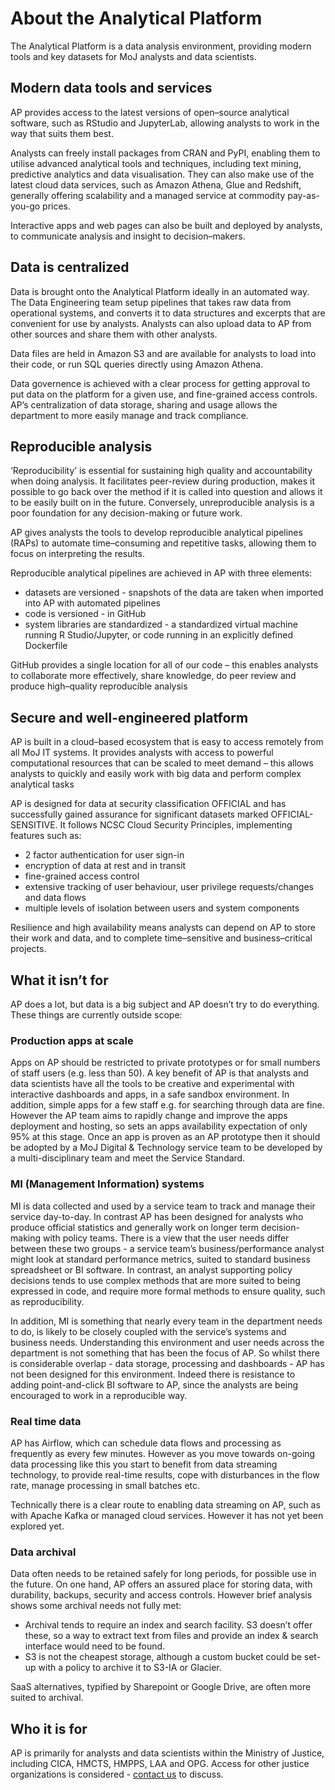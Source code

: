 # About the Analytical Platform

The Analytical Platform is a data analysis environment, providing modern tools and key datasets for MoJ analysts and data scientists.

## Modern data tools and services

AP provides access to the latest versions of open–source analytical software, such as RStudio and JupyterLab, allowing analysts to work in the way that suits them best.

Analysts can freely install packages from CRAN and PyPI, enabling them to utilise advanced analytical tools and techniques, including text mining, predictive analytics and data visualisation. They can also make use of the latest cloud data services, such as Amazon Athena, Glue and Redshift, generally offering scalability and a managed service at commodity pay-as-you-go prices.

Interactive apps and web pages can also be built and deployed by analysts, to communicate analysis and insight to decision–makers.

## Data is centralized

Data is brought onto the Analytical Platform ideally in an automated way. The Data Engineering team setup pipelines that takes raw data from operational systems, and converts it to data structures and excerpts that are convenient for use by analysts. Analysts can also upload data to AP from other sources and share them with other analysts.

Data files are held in Amazon S3 and are available for analysts to load into their code, or run SQL queries directly using Amazon Athena.

Data governence is achieved with a clear process for getting approval to put data on the platform for a given use, and fine-grained access controls. AP's centralization of data storage, sharing and usage allows the department to more easily manage and track compliance.

## Reproducible analysis

'Reproducibility' is essential for sustaining high quality and accountability when doing analysis. It facilitates peer-review during production, makes it possible to go back over the method if it is called into question and allows it to be easily built on in the future. Conversely, unreproducible analysis is a poor foundation for any decision-making or future work.

AP gives analysts the tools to develop reproducible analytical pipelines (RAPs) to automate time–consuming and repetitive tasks, allowing them to focus on interpreting the results.

Reproducible analytical pipelines are achieved in AP with three elements:

* datasets are versioned - snapshots of the data are taken when imported into AP with automated pipelines
* code is versioned - in GitHub
* system libraries are standardized - a standardized virtual machine running R Studio/Jupyter, or code running in an explicitly defined Dockerfile

GitHub provides a single location for all of our code -- this enables analysts to collaborate more effectively, share knowledge, do peer review and produce high–quality reproducible analysis

## Secure and well-engineered platform

AP is built in a cloud–based ecosystem that is easy to access remotely from all MoJ IT systems. It provides analysts with access to powerful computational resources that can be scaled to meet demand -- this allows analysts to quickly and easily work with big data and perform complex analytical tasks

AP is designed for data at security classification OFFICIAL and has successfully gained assurance for significant datasets marked OFFICIAL-SENSITIVE. It follows NCSC Cloud Security Principles, implementing features such as:

* 2 factor authentication for user sign-in
* encryption of data at rest and in transit
* fine-grained access control
* extensive tracking of user behaviour, user privilege requests/changes and data flows
* multiple levels of isolation between users and system components
  
Resilience and high availability means analysts can depend on AP to store their work and data, and to complete time–sensitive and business–critical projects.

## What it isn't for

AP does a lot, but data is a big subject and AP doesn't try to do everything. These things are currently outside scope:

### Production apps at scale

Apps on AP should be restricted to private prototypes or for small numbers of staff users (e.g. less than 50). A key benefit of AP is that analysts and data scientists have all the tools to be creative and experimental with interactive dashboards and apps, in a safe sandbox environment. In addition, simple apps for a few staff e.g. for searching through data are fine. However the AP team aims to rapidly change and improve the apps deployment and hosting, so sets an apps availability expectation of only 95% at this stage. Once an app is proven as an AP prototype then it should be adopted by a MoJ Digital & Technology service team to be developed by a multi-disciplinary team and meet the Service Standard.

### MI (Management Information) systems

MI is data collected and used by a service team to track and manage their service day-to-day. In contrast AP has been designed for analysts who produce official statistics and generally work on longer term decision-making with policy teams. There is a view that the user needs differ between these two groups - a service team's business/performance analyst might look at standard performance metrics, suited to standard business spreadsheet or BI software. In contrast, an analyst supporting policy decisions tends to use complex methods that are more suited to being expressed in code, and require more formal methods to ensure quality, such as reproducibility.

In addition, MI is something that nearly every team in the department needs to do, is likely to be closely coupled with the service's systems and business needs. Understanding this environment and user needs across the department is not something that has been the focus of AP. So whilst there is considerable overlap - data storage, processing and dashboards - AP has not been designed for this environment. Indeed there is resistance to adding point-and-click BI software to AP, since the analysts are being encouraged to work in a reproducible way.

### Real time data

AP has Airflow, which can schedule data flows and processing as frequently as every few minutes. However as you move towards on-going data processing like this you start to benefit from data streaming technology, to provide real-time results, cope with disturbances in the flow rate, manage processing in small batches etc. 

Technically there is a clear route to enabling data streaming on AP, such as with Apache Kafka or managed cloud services. However it has not yet been explored yet.

### Data archival

Data often needs to be retained safely for long periods, for possible use in the future. On one hand, AP offers an assured place for storing data, with durability, backups, security and access controls. However brief analysis shows some archival needs not fully met:

* Archival tends to require an index and search facility. S3 doesn't offer these, so a way to extract text from files and provide an index & search interface would need to be found.
* S3 is not the cheapest storage, although a custom bucket could be set-up with a policy to archive it to S3-IA or Glacier.

SaaS alternatives, typified by Sharepoint or Google Drive, are often more suited to archival.

## Who it is for

AP is primarily for analysts and data scientists within the Ministry of Justice, including CICA, HMCTS, HMPPS, LAA and OPG. Access for other justice organizations is considered - [contact us](mailto:analytical_platform@digital.justice.gov.uk) to discuss.
